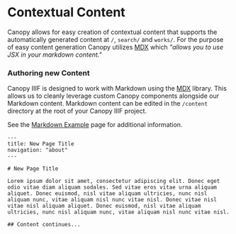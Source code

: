 # Contextual Content

Canopy allows for easy creation of contextual content that supports the automatically generated content at `/`, `search/` and `works/`. For the purpose of easy content generation Canopy utilizes [MDX](https://mdxjs.com/) which _"allows you to use JSX in your markdown content."_

### Authoring new Content

Canopy IIIF is designed to work with Markdown using the [MDX](https://mdxjs.com/) library. This allows us to cleanly leverage custom Canopy components alongside our Markdown content. Markdown content can be edited in the `/content` directory at the root of your Canopy IIIF project.

See the [Markdown Example](https://canopy-iiif.github.io/canopy-iiif/about/example) page for additional information.

```mdx copy filename="/content/about/new-page.mdx"
---
title: New Page Title
navigation: "about"
---

# New Page Title

Lorem ipsum dolor sit amet, consectetur adipiscing elit. Donec eget odio vitae diam aliquam sodales. Sed vitae eros vitae urna aliquam aliquet. Donec euismod, nisl vitae aliquam ultricies, nunc nisl aliquam nunc, vitae aliquam nisl nunc vitae nisl. Donec vitae nisl vitae nisl aliquam aliquet. Donec euismod, nisl vitae aliquam ultricies, nunc nisl aliquam nunc, vitae aliquam nisl nunc vitae nisl.

## Content continues...
```
